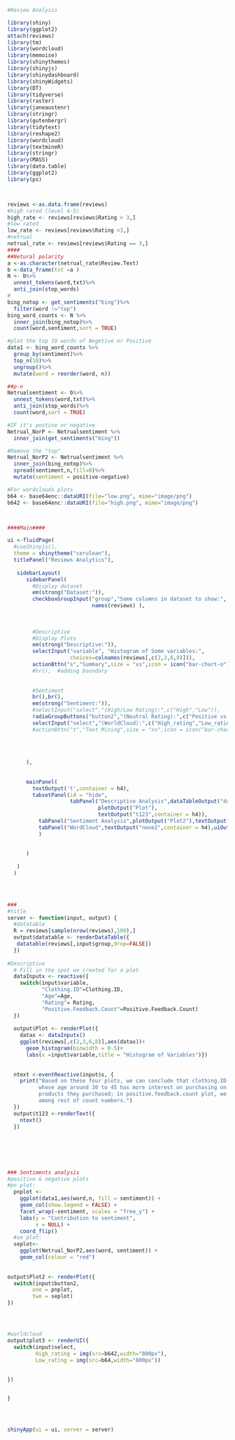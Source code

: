 ```r
#Review Analysis

library(shiny)
library(ggplot2)
attach(reviews)
library(tm)
library(wordcloud)
library(memoise)
library(shinythemes)
library(shinyjs)
library(shinydashboard)
library(shinyWidgets)
library(DT)
library(tidyverse)
library(raster)
library(janeaustenr)
library(stringr)
library(gutenbergr)
library(tidytext)
library(reshape2)
library(wordcloud)
library(textmineR)
library(stringr)
library(MASS)
library(data.table)
library(ggplot2)
library(ps)



reviews <-as.data.frame(reviews)
#high rated (level 4-5)
high_rate <- reviews[reviews$Rating > 3,]
#low rated 
low_rate <- reviews[reviews$Rating <3,]
#netrual 
netrual_rate <- reviews[reviews$Rating == 3,]
####
##Netural polarity
a <-as.character(netrual_rate$Review.Text)
b <-data_frame(txt =a )
N <- b%>%
  unnest_tokens(word,txt)%>%
  anti_join(stop_words)
#
bing_notop <- get_sentiments("bing")%>%
  filter(word !="top")
bing_word_counts <- N %>%
  inner_join(bing_notop)%>%
  count(word,sentiment,sort = TRUE)

#plot the top 10 words of Negetive or Positive
data1 <- bing_word_counts %>%
  group_by(sentiment)%>%
  top_n(10)%>%
  ungroup()%>%
  mutate(word = reorder(word, n))

##p-n
Netrualsentiment <- b%>%
  unnest_tokens(word,txt)%>%
  anti_join(stop_words)%>%
  count(word,sort = TRUE)  

#IF it's postive or negative
Netrual_NorP <- Netrualsentiment %>%
  inner_join(get_sentiments("bing"))

#Remove the "top"
Netrual_NorP2 <- Netrualsentiment %>%
  inner_join(bing_notop)%>%
  spread(sentiment,n,fill=0)%>%
  mutate(sentiment = positive-negative)

#For wordclouds plots 
b64 <- base64enc::dataURI(file="low.png", mime="image/png")
b642 <- base64enc::dataURI(file="high.png", mime="image/png")



####Main####

ui <-fluidPage(
  #useShinyjs(),
  theme = shinytheme("cerulean"),
  titlePanel("Reviews Analytics"),
   
   sidebarLayout(
      sidebarPanel(
        #Display dataset 
        em(strong("Dataset:")),
        checkboxGroupInput("group","Some columns in dataset to show:",
                           names(reviews) ),
        
    
      
        #Descriptive
        #Display Plots 
        em(strong("Descriptive:")),
        selectInput("variable", "Histogram of Some variables:", 
                    choices=colnames(reviews[,c(2,3,6,8)])),
        actionBttn("s","Summary",size = "xs",icon = icon("bar-chart-o")),
        #hr(),  #adding boundary
        
        
        #Sentiment
        br(),br(),
        em(strong("Sentiment:")),
        #selectInput("select","(High/Low Rating):",c("High","Low")),
        radioGroupButtons("button2","(Neutral Rating):",c("Positive vs Negative"="one","Positive - Negative"="two")),
        selectInput("select","(WorldCloud):",c("High_rating","Low_rating"))
        #actionBttn("t","Text Mining",size = "xs",icon = icon("bar-chart-o"))
       
      
        
       
      ),
    
      
      mainPanel(
        textOutput('t',container = h4),
        tabsetPanel(id = "hide",
                    tabPanel("Descriptive Analysis",dataTableOutput("datatable"),
                             plotOutput("Plot"),
                             textOutput("t123",container = h4)),
          tabPanel("Sentiment Analysis",plotOutput("Plot2"),textOutput("R",container = h4),textOutput("summary")),
          tabPanel("WordCloud",textOutput("none2",container = h4),uiOutput("plot3"))
          )
        
                    
      )
     
   )
  )
 



###
#title
server <- function(input, output) {
  #datatable
  R = reviews[sample(nrow(reviews),100),]
  output$datatable <- renderDataTable({
   datatable(reviews[,input$group,drop=FALSE])
  })
  
#Descriptive
  # Fill in the spot we created for a plot
  dataInputx <- reactive({
    switch(input$variable,
           "Clothing.ID"=Clothing.ID,
           "Age"=Age,
           "Rating"= Rating,
           "Positive.Feedback.Count"=Positive.Feedback.Count)
  })
  
  output$Plot <- renderPlot({
    datax <- dataInputx()
    ggplot(reviews[,c(2,3,6,8)],aes(datax))+
      geom_histogram(binwidth = 0.5)+
      labs(x =input$variable,title = "Histogram of Variables")})
  
  
  ntext <-eventReactive(input$s, {
    print("Based on these four plots, we can conclude that clothing.ID has high density from 800 to 1200; People
          whose age around 30 to 45 has more interest on purchasing on this website; most people are satisfied with
          products they purchased; in positive.feedback.count plot, we can see that count 0 has the largest proportion
          among rest of count numbers.")
  })
  output$t123 <-renderText({
    ntext()
  })
  
  
  
  
  
  
### Sentiments analysis
#positive & negative plots  
#pn plot:
  pnplot <- 
    ggplot(data1,aes(word,n, fill = sentiment)) +
    geom_col(show.legend = FALSE) +
    facet_wrap(~sentiment, scales = "free_y") +
    labs(y = "Contribution to sentiment",
         x = NULL) +
    coord_flip() 
  #se plot:
  seplot<-
    ggplot(Netrual_NorP2,aes(word, sentiment)) +
    geom_col(colour = "red") 
  
  
output$Plot2 <- renderPlot({
  switch(input$button2,
        one = pnplot,
        two = seplot)
})




#worldcloud
output$plot3 <- renderUI({
  switch(input$select,
         High_rating = img(src=b642,width="800px"),
         Low_rating = img(src=b64,width="800px"))
           
  
})


}




shinyApp(ui = ui, server = server)


```


